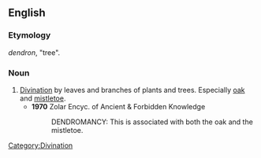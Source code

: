 ==English==

===Etymology===
{{etyl|grc}} ''dendron'', "tree".

===Noun===
{{en-noun|-}}

# [[divination|Divination]] by leaves and branches of plants and trees. Especially [[oak]] and [[mistletoe]].
#* '''1970''' Zolar Encyc. of Ancient & Forbidden Knowledge
#*: DENDROMANCY: This is associated with both the oak and the mistletoe.

[[Category:Divination]]